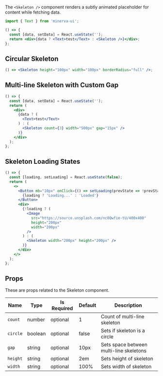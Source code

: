 The `<Skeleton />` component renders a subtly animated placeholder for content while fetching data.

```js
import { Text } from 'minerva-ui';
```

```jsx
() => {
  const [data, setData] = React.useState('');
  return <div>{data ? <Text>test</Text> : <Skeleton />}</div>;
};
```

## Circular Skeleton

```jsx
() => <Skeleton height="100px" width="100px" borderRadius="full" />;
```

## Multi-line Skeleton with Custom Gap

```jsx
() => {
  const [data, setData] = React.useState('');
  return (
    <div>
      {data ? (
        <Text>test</Text>
      ) : (
        <Skeleton count={3} width="500px" gap="15px" />
      )}
    </div>
  );
};
```

## Skeleton Loading States

```jsx
() => {
  const [loading, setLoading] = React.useState(false);
  return (
    <>
      <Button mb="10px" onClick={() => setLoading(prevState => !prevState)}>
        {loading ? 'Loading...' : 'Loaded'}
      </Button>
      <div>
        {!loading ? (
          <Image
            src="https://source.unsplash.com/nc8Qwfie-tU/400x400"
            height="200px"
            width="200px"
          />
        ) : (
          <Skeleton width="200px" height="200px" />
        )}
      </div>
    </>
  );
};
```

## Props

These are props related to the Skeleton component.

| Name     | Type    | Is Required | Default | Description                             |
| -------- | ------- | ----------- | ------- | --------------------------------------- |
| `count`  | number  | optional    | 1       | Count of multi-line skeleton            |
| `circle` | boolean | optional    | false   | Sets if skeleton is a circle            |
| `gap`    | string  | optional    | 10px    | Sets space between multi-line skeletons |
| `height` | string  | optional    | 2em     | Sets height of skeleton                 |
| `width`  | string  | optional    | 100%    | Sets width of skeleton                  |
